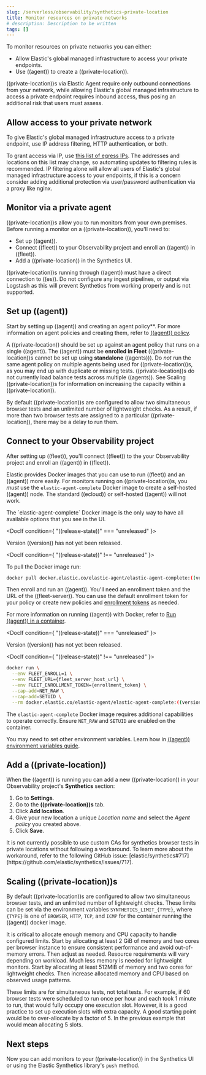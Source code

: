 ```yaml
---
slug: /serverless/observability/synthetics-private-location
title: Monitor resources on private networks
# description: Description to be written
tags: []
---
```


<p><DocBadge template="technical preview" /></p>

<div id="synthetics-private-location"></div>

To monitor resources on private networks you can either:

* Allow Elastic's global managed infrastructure to access your private endpoints.
* Use ((agent)) to create a ((private-location)).

((private-location))s via Elastic Agent require only outbound connections from your network,
while allowing Elastic's global managed infrastructure to access a private endpoint requires
inbound access, thus posing an additional risk that users must assess.

<div id="monitor-via-access-control"></div>

## Allow access to your private network

To give Elastic's global managed infrastructure access to a private endpoint, use IP address filtering, HTTP authentication, or both.

To grant access via IP, use [this list of egress IPs](https://manifest.synthetics.elastic-cloud.com/v1/ip-ranges.json).
The addresses and locations on this list may change, so automating updates to
filtering rules is recommended. IP filtering alone will allow all users of Elastic's global managed infrastructure access to your endpoints, if this
is a concern consider adding additional protection via user/password authentication via a proxy like nginx.

<div id="monitor-via-private-agent"></div>

## Monitor via a private agent

((private-location))s allow you to run monitors from your own premises.
Before running a monitor on a ((private-location)), you'll need to:

* <DocLink slug="/serverless/observability/synthetics-private-location" section="set-up-agent">Set up ((agent))</DocLink>.
* <DocLink slug="/serverless/observability/synthetics-private-location" section="connect-to-your-observability-project">Connect ((fleet)) to your Observability project</DocLink> and enroll an ((agent)) in ((fleet)).
* <DocLink slug="/serverless/observability/synthetics-private-location" section="add-a-private-location">Add a ((private-location))</DocLink> in the Synthetics UI.

<DocCallOut title="Important" color="warning">

((private-location))s running through ((agent)) must have a direct connection to ((es)).
Do not configure any ingest pipelines, or output via Logstash as this will prevent Synthetics from working properly and is not supported.

</DocCallOut>

<div id="synthetics-private-location-fleet-agent"></div>

## Set up ((agent))

Start by setting up ((agent)) and creating an agent policy**. For more information on agent policies and creating them, refer to [((agent)) policy](((fleet-guide))/agent-policy.html#create-a-policy).

<DocCallOut title="Important" color="warning">

A ((private-location)) should be set up against an agent policy that runs on a single ((agent)).
The ((agent)) must be **enrolled in Fleet** (((private-location))s cannot be set up using **standalone** ((agents))).
Do _not_ run the same agent policy on multiple agents being used for ((private-location))s, as you may
end up with duplicate or missing tests. ((private-location))s do not currently load balance tests across
multiple ((agents)). See <DocLink slug="/serverless/observability/synthetics-private-location" section="scaling-private-locations">Scaling ((private-location))s</DocLink> for information on increasing the capacity
within a ((private-location)).

By default ((private-location))s are configured to allow two simultaneous browser tests and an unlimited number of lightweight checks.
As a result, if more than two browser tests are assigned to a particular ((private-location)), there may be a delay to run them.

</DocCallOut>

<div id="synthetics-private-location-connect"></div>

## Connect to your Observability project

After setting up ((fleet)), you'll connect ((fleet)) to the your Observability project
and enroll an ((agent)) in ((fleet)).

<div id="synthetics-private-location-docker"></div>

Elastic provides Docker images that you can use to run ((fleet)) and an ((agent)) more easily.
For monitors running on ((private-location))s, you _must_ use the `elastic-agent-complete`
Docker image to create a self-hosted ((agent)) node. The standard ((ecloud)) or self-hosted
((agent)) will not work.

<DocCallOut color="warning" title="Important">
  The `elastic-agent-complete` Docker image is the only way to have all available options that you see in the UI.
</DocCallOut>

<DocIf condition={ "((release-state))" === "unreleased" }>

Version ((version)) has not yet been released.

</DocIf>

<DocIf condition={ "((release-state))" !== "unreleased" }>

To pull the Docker image run:

```sh
docker pull docker.elastic.co/elastic-agent/elastic-agent-complete:((version))
```

</DocIf>

Then enroll and run an ((agent)).
You'll need an enrollment token and the URL of the ((fleet-server)).
You can use the default enrollment token for your policy or create new policies
and [enrollment tokens](((fleet-guide))/fleet-enrollment-tokens.html) as needed.

For more information on running ((agent)) with Docker, refer to
[Run ((agent)) in a container](((fleet-guide))/elastic-agent-container.html).

<DocIf condition={ "((release-state))" === "unreleased" }>

Version ((version)) has not yet been released.

</DocIf>

<DocIf condition={ "((release-state))" !== "unreleased" }>

```sh
docker run \
  --env FLEET_ENROLL=1 \
  --env FLEET_URL={fleet_server_host_url} \
  --env FLEET_ENROLLMENT_TOKEN={enrollment_token} \
  --cap-add=NET_RAW \
  --cap-add=SETUID \
  --rm docker.elastic.co/elastic-agent/elastic-agent-complete:((version))
```

</DocIf>

<DocCallOut title="Important" color="warning">

The `elastic-agent-complete` Docker image requires additional capabilities to operate correctly. Ensure
`NET_RAW` and `SETUID` are enabled on the container.

</DocCallOut>

<DocCallOut title="Note">

You may need to set other environment variables.
Learn how in [((agent)) environment variables guide](((fleet-guide))/agent-environment-variables.html).

</DocCallOut>

<div id="synthetics-private-location-add"></div>

## Add a ((private-location))

When the ((agent)) is running you can add a new ((private-location)) in your Observability project's **Synthetics** section:

1. Go to **Settings**.
1. Go to the **((private-location))s** tab.
1. Click **Add location**.
1. Give your new location a unique _Location name_ and select the _Agent policy_ you created above.
1. Click **Save**.

<DocCallOut color="warning" title="Important">
  It is not currently possible to use custom CAs for synthetics browser tests in private locations without following a workaround.
  To learn more about the workaround, refer to the following GitHub issue:
  [elastic/synthetics#717](https://github.com/elastic/synthetics/issues/717).
</DocCallOut>

<div id="synthetics-private-location-scaling"></div>

## Scaling ((private-location))s

By default ((private-location))s are configured to allow two simultaneous browser tests, and an unlimited number of lightweight checks.
These limits can be set via the environment variables `SYNTHETICS_LIMIT_{TYPE}`, where `{TYPE}` is one of `BROWSER`, `HTTP`, `TCP`, and `ICMP`
for the container running the ((agent)) docker image.

It is critical to allocate enough memory and CPU capacity to handle configured limits.
Start by allocating at least 2 GiB of memory and two cores per browser instance to ensure consistent
performance and avoid out-of-memory errors. Then adjust as needed. Resource requirements will vary depending on workload.
Much less memory is needed for lightweight monitors. Start by allocating at least 512MiB of memory and two cores for
lightweight checks. Then increase allocated memory and CPU based on observed usage patterns.

These limits are for simultaneous tests, not total tests. For example, if
60 browser tests were scheduled to run once per hour and each took 1 minute to run, that would fully occupy one execution slot.
However, it is a good practice to set up execution slots with extra capacity. A good starting point would be to over-allocate by
a factor of 5. In the previous example that would mean allocating 5 slots.

<div id="synthetics-private-location-next"></div>

## Next steps

Now you can add monitors to your ((private-location)) in <DocLink slug="/serverless/observability/synthetics-get-started-ui">the Synthetics UI</DocLink> or using the <DocLink slug="/serverless/observability/synthetics-get-started-project">Elastic Synthetics library's `push` method</DocLink>.
